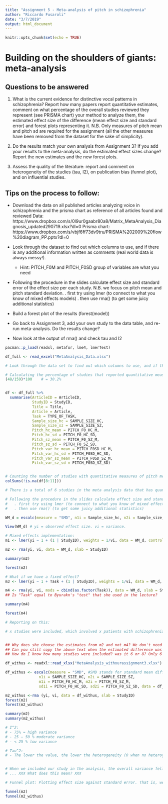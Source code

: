 ```yaml
---
title: "Assignment 5 - Meta-analysis of pitch in schizophrenia"
author: "Riccardo Fusaroli"
date: "3/7/2019"
output: html_document
---
```


```r
knitr::opts_chunk$set(echo = TRUE)
```

# Building on the shoulders of giants: meta-analysis

## Questions to be answered

1. What is the current evidence for distinctive vocal patterns in schizophrenia? Report how many papers report quantitative estimates, comment on what percentage of the overall studies reviewed they represent (see PRISMA chart) your method to analyze them, the estimated effect size of the difference (mean effect size and standard error) and forest plots representing it. N.B. Only measures of pitch mean and pitch sd are required for the assignment (all the other measures have been removed from the dataset for the sake of simplicity). 

2. Do the results match your own analysis from Assignment 3? If you add your results to the meta-analysis, do the estimated effect sizes change? Report the new estimates and the new forest plots.

3. Assess the quality of the literature: report and comment on heterogeneity of the studies (tau, I2), on publication bias (funnel plot), and on influential studies.

## Tips on the process to follow:

- Download the data on all published articles analyzing voice in schizophrenia and the prisma chart as reference of all articles found and reviewed
Data: https://www.dropbox.com/s/0l9ur0gaabr80a8/Matrix_MetaAnalysis_Diagnosis_updated290719.xlsx?dl=0
Prisma chart: https://www.dropbox.com/s/vbjf6ff73dv9tru/PRISMA%202009%20flow%20diagram_PP.pptx?dl=0 
- Look through the dataset to find out which columns to use, and if there is any additional information written as comments (real world data is always messy!).
    * Hint: PITCH_F0M and PITCH_F0SD group of variables are what you need
- Following the procedure in the slides calculate effect size and standard error of the effect size per each study. N.B. we focus on pitch mean and pitch standard deviation.
 . first try using lmer (to connect to what you know of mixed effects models)
 . then use rma() (to get some juicy additional statistics)

- Build a forest plot of the results (forest(model))
 
- Go back to Assignment 3, add your own study to the data table, and re-run meta-analysis. Do the results change?

- Now look at the output of rma() and check tau and I2

```r
pacman::p_load(readxl, metafor, lme4, lmerTest)

df_full <- read_excel("MetaAnalysis_Data.xlsx")

# Look through the data set to find out which columns to use, and if there is any additional information written as comments (real world data is always messy!). * Hint: PITCH_F0M and PITCH_F0SD group of variables are what you need

# Calculating the percentage of studies that reported quantitative measures out of the 159 full-text articles assessed for eligibility.
(48/159)*100    # = 30.2%


df <- df_full %>% 
  summarise(ArticleID = ArticleID, 
            StudyID = StudyID, 
            Title = Title, 
            Article = Article, 
            Task = TYPE_OF_TASK,
            Sample_size_hc = SAMPLE_SIZE_HC,
            Sample_size_sz = SAMPLE_SIZE_SZ,
            Pitch_hc_mean = PITCH_F0_HC_M, 
            Pitch_hc_sd = PITCH_F0_HC_SD, 
            Pitch_sz_mean = PITCH_F0_SZ_M, 
            Pitch_sz_sd = PITCH_F0_SZ_SD,
            Pitch_var_hc_mean = PITCH_F0SD_HC_M, 
            Pitch_var_hc_sd = PITCH_F0SD_HC_SD, 
            Pitch_var_sz_mean = PITCH_F0SD_SZ_M, 
            Pitch_var_sz_sd = PITCH_F0SD_SZ_SD)


# Counting the number of studies with quantitative measures of pitch mean and sd in the meta analysis. NB: This code does not tell us if the observations are in the same rows, but we can just eyeball that.
colSums(!is.na(df[8:11]))

# There is a total of 6 studies in the meta analysis data that has quantitative measures of pitch mean and standard deviation for both schizophrenia patients and healthy controls. Additionally, there are two studies that have the measures for only schizophrenia patients, and one study has only the mean pitch for schizophrenia patients.


```


```r
# Following the procedure in the slides calculate effect size and standard error of the effect size per each study. N.B. we focus on pitch mean and pitch standard deviation.
#   . first try using lmer (to connect to what you know of mixed effects models)
#   . then use rma() (to get some juicy additional statistics)

WM_d = escalc(measure = "SMD", n1i = Sample_size_hc, n2i = Sample_size_sz, m1i = Pitch_hc_mean, m2i = Pitch_sz_mean, sd1i = Pitch_hc_sd, sd2i = Pitch_sz_sd, data = df) #SMD = standardized mean difference. N1i = sample size of the control group. n2i = sample size of the patients group.

View(WM_d) # yi = observed effect size. vi = variance.

# Mixed effects implementation:
m1 <- lmer(yi ~ 1 + (1 | StudyID), weights = 1/vi, data = WM_d, control=lmerControl(check.nobs.vs.nlev="ignore", check.nobs.vs.nRE="ignore"))

m2 <- rma(yi, vi, data = WM_d, slab = StudyID)

summary(m2)

forest(m2)

# What if we have a fixed effect?
m3 <- lmer(yi ~ 1 + Task + (1 | StudyID), weights = 1/vi, data = WM_d, control=lmerControl(check.nobs.vs.nlev="ignore", check.nobs.vs.nRE="ignore"))

m4 <- rma(yi, vi, mods = cbind(as.factor(Task)), data = WM_d, slab = StudyID)
## Is "Task" equal to Byurakn's "test" that she used in the lecture?

summary(m4)

forest(m4)

# Reporting on this:

# x studies were included, which involved x patients with schizophrenia and x healthy controls. The overall estimated difference (Cohen’s d) between the patients and the control groups was -0.16, SE = 0.16, z = -1.05, p = 0.29 (non-significant).


## Why does she choose the estimates from m2 and not m4? We don't need fixed effects here
## Can you still copy the above text when the estimated difference was n0t significant? Yes
## How do I know how many studies were included? was it 6 or 8? Only 6
```


```r
df_withus <- readxl::read_xlsx("MetaAnalysis_withourassignment3.xlsx")

df_withus <- escalc(measure = "SMD", #SMD stands for standard mean difference AKA Cohen's d
               n1i = SAMPLE_SIZE_HC, n2i = SAMPLE_SIZE_SZ,
               m1i = PITCH_F0_HC_M, m2i = PITCH_F0_SZ_M,
               sd1i = PITCH_F0_HC_SD, sd2i = PITCH_F0_SZ_SD, data = df_withus)

m2_withus <-rma (yi, vi, data = df_withus, slab = StudyID)
forest(m2)
forest(m2_withus)
```

```r
summary(m2)
summary(m2_withus)

# I^2: 
# - 75% = high variance
# - 25 – 50 % moderate variance
# - < 25 % low variance

# Tau^2:
# - The lower the value, the lower the heterogeneity (0 when no heterogeneity)


# When we included our study in the analysis, the overall variance fell from tau^2 = 0.07 (SE = 0.09) to tau^2 = 0.05 (SE = 0.06). This means that the meta-study became more homogeneous, when we added our data from portfolio 3 to the given meta-analysis data. The proportion of variance due to heterogeneity was moderate to high - both with and without the portfolio 3 data. When we added the portfolio 3 data, it rose from I^2 = 50.3% to I^2 = 55.5%. ...
# ... XXX What does this mean? XXX

```

```r
# Funnel plot: Plotting effect size against standard error. That is, we check whether the larger the effect size the more unreliable the estimate (otherwise said, whether only bad studies have good results)

funnel(m2)
funnel(m2_withus)

```

```r

```





